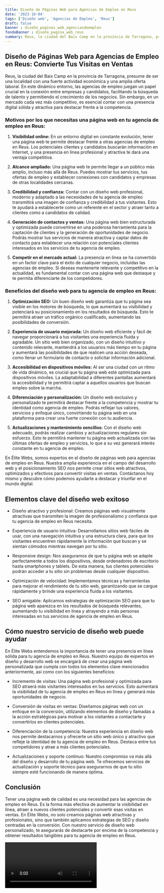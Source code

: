 ```yaml
---
title: Diseño de Páginas Web para Agencias de Empleo en Reus
date: '2023-10-04'
tags: ['Diseño web', 'Agencias de Empleo', 'Reus']
draft: false
banner : diseño_paginas_web_agenciasdeempleo
fondoBanner : diseño_pagina_web_reus
summary: Reus, la ciudad del Baix Camp en la provincia de Tarragona, presume de ser una localidad con una fuerte actividad económica y una amplia oferta laboral. En este dinámico entorno, las agencias de empleo juegan un papel crucial en la conexión entre empresas y candidatos, facilitando la búsqueda de talento y permitiendo el crecimiento de los negocios. Sin embargo, en un mercado cada vez más competitivo, es esencial contar con una presencia digital sólida y atractiva para destacar frente a la competencia.
---
```


## Diseño de Páginas Web para Agencias de Empleo en Reus: Convierte Tus Visitas en Ventas

Reus, la ciudad del Baix Camp en la provincia de Tarragona, presume de ser una localidad con una fuerte actividad económica y una amplia oferta laboral. En este dinámico entorno, las agencias de empleo juegan un papel crucial en la conexión entre empresas y candidatos, facilitando la búsqueda de talento y permitiendo el crecimiento de los negocios. Sin embargo, en un mercado cada vez más competitivo, es esencial contar con una presencia digital sólida y atractiva para destacar frente a la competencia.

### Motivos por los que necesitas una página web en tu agencia de empleo en Reus:

1. **Visibilidad online:** En un entorno digital en constante evolución, tener una página web te permite destacar frente a otras agencias de empleo en Reus. Los potenciales clientes y candidatos buscarán información en Internet, y una presencia en línea profesional y atractiva te dará una ventaja competitiva.

2. **Alcance ampliado:** Una página web te permite llegar a un público más amplio, incluso más allá de Reus. Puedes mostrar tus servicios, tus ofertas de empleo y establecer conexiones con candidatos y empresas de otras localidades cercanas.

3. **Credibilidad y confianza:** Contar con un diseño web profesional, moderno y adaptado a las necesidades de tu agencia de empleo transmitirá una imagen de confianza y credibilidad a tus visitantes. Esto te ayudará a establecerte como un referente en el sector y atraer tanto a clientes como a candidatos de calidad.

4. **Generación de contactos y ventas:** Una página web bien estructurada y optimizada puede convertirse en una poderosa herramienta para la captación de clientes y la generación de oportunidades de negocio. Podrás mostrar tus servicios de manera atractiva y captar datos de contacto para establecer una relación con potenciales clientes interesados en los servicios de tu agencia de empleo.

5. **Competir en el mercado actual:** La presencia en línea se ha convertido en un factor clave para el éxito de cualquier negocio, incluidas las agencias de empleo. Si deseas mantenerte relevante y competitivo en la actualidad, es fundamental contar con una página web que destaque y te permita diferenciarte de los competidores.

### Beneficios del diseño web para tu agencia de empleo en Reus:

1. **Optimización SEO:** Un buen diseño web garantiza que tu página sea visible en los motores de búsqueda, lo que aumentará su visibilidad y potenciará su posicionamiento en los resultados de búsqueda. Esto te permitirá atraer un tráfico orgánico cualificado, aumentando las posibilidades de conversión.

2. **Experiencia de usuario mejorada:** Un diseño web eficiente y fácil de navegar proporcionará a tus visitantes una experiencia fluida y agradable. Un sitio web bien organizado, con un diseño intuitivo y contenido relevante, mantendrá a los usuarios más tiempo en tu página y aumentará las posibilidades de que realicen una acción deseada, como llenar un formulario de contacto o solicitar información adicional.

3. **Accesibilidad en dispositivos móviles:** Al ser una ciudad con un ritmo de vida dinámico, es crucial que tu página web esté optimizada para dispositivos móviles. La adaptabilidad a diferentes pantallas aumentará la accesibilidad y te permitirá captar a aquellos usuarios que buscan empleo sobre la marcha.

4. **Diferenciación y personalización:** Un diseño web exclusivo y personalizado te permitirá destacar frente a la competencia y mostrar tu identidad como agencia de empleo. Podrás reflejar tus valores, servicios y enfoque único, convirtiendo tu página web en una plataforma para crear una fuerte conexión con tu audiencia.

5. **Actualizaciones y mantenimiento sencillos:** Con el diseño web adecuado, podrás realizar cambios y actualizaciones regulares sin esfuerzo. Esto te permitirá mantener tu página web actualizada con las últimas ofertas de empleo y servicios, lo que a su vez generará interés constante en tu agencia de empleo.

En Élite Webs, somos expertos en el diseño de páginas web para agencias de empleo en Reus. Nuestra amplia experiencia en el campo del desarrollo web y el posicionamiento SEO nos permite crear sitios web atractivos, optimizados y efectivos para convertir visitas en ventas. Contáctanos hoy mismo y descubre cómo podemos ayudarte a destacar y triunfar en el mundo digital.

<GifSeo />

<Cta />

## Elementos clave del diseño web exitoso

- Diseño atractivo y profesional: Creamos páginas web visualmente atractivas que transmiten la imagen de profesionalismo y confianza que tu agencia de empleo en Reus necesita.

- Experiencia de usuario intuitiva: Desarrollamos sitios web fáciles de usar, con una navegación intuitiva y una estructura clara, para que los visitantes encuentren rápidamente la información que buscan y se sientan cómodos mientras navegan por tu sitio.

- Responsive design: Nos aseguramos de que tu página web se adapte perfectamente a todos los dispositivos, desde ordenadores de escritorio hasta smartphones y tablets. De esta manera, tus clientes potenciales podrán acceder a tu sitio sin problemas desde cualquier dispositivo.

- Optimización de velocidad: Implementamos técnicas y herramientas para mejorar el rendimiento de tu sitio web, garantizando que se cargue rápidamente y brinde una experiencia fluida a los visitantes.

- SEO amigable: Aplicamos estrategias de optimización SEO para que tu página web aparezca en los resultados de búsqueda relevantes, aumentando tu visibilidad en línea y atrayendo a más personas interesadas en tus servicios de agencia de empleo en Reus.

## Cómo nuestro servicio de diseño web puede ayudar

En Élite Webs entendemos la importancia de tener una presencia en línea sólida para tu agencia de empleo en Reus. Nuestro equipo de expertos en diseño y desarrollo web se encargará de crear una página web personalizada que cumpla con todos los elementos clave mencionados anteriormente, así como con los siguientes beneficios:

- Incremento de visitas: Una página web profesional y optimizada para SEO atraerá más visitantes interesados en tus servicios. Esto aumentará la visibilidad de tu agencia de empleo en Reus en línea y generará más oportunidades de negocio.

- Conversión de visitas en ventas: Diseñamos páginas web con un enfoque en la conversión, utilizando elementos de diseño y llamadas a la acción estratégicas para motivar a los visitantes a contactarte y convertirlos en clientes potenciales.

- Diferenciación de la competencia: Nuestra experiencia en diseño web nos permite destacarnos y ofrecerte un sitio web único y atractivo que refleje la identidad de tu agencia de empleo en Reus. Destaca entre tus competidores y atrae a más clientes potenciales.

- Actualizaciones y soporte continuo: Nuestro compromiso va más allá del diseño y desarrollo de tu página web. Te ofrecemos servicios de actualización y soporte técnico para asegurarnos de que tu sitio siempre esté funcionando de manera óptima.

## Conclusión

Tener una página web de calidad es una necesidad para las agencias de empleo en Reus. Es la forma más efectiva de aumentar la visibilidad en línea, atraer a nuevos clientes potenciales y convertir esas visitas en ventas. En Élite Webs, no solo creamos páginas web atractivas y profesionales, sino que también aplicamos estrategias de SEO y diseño centradas en la conversión. Con nuestro servicio de diseño web personalizado, te asegurarás de destacarte por encima de la competencia y obtener resultados tangibles para tu agencia de empleo en Reus.

<Video />

<CtaBot job='Agencias de Empleo' city='Reus'/>

<Gmaps query='Reus+españa+maps' />